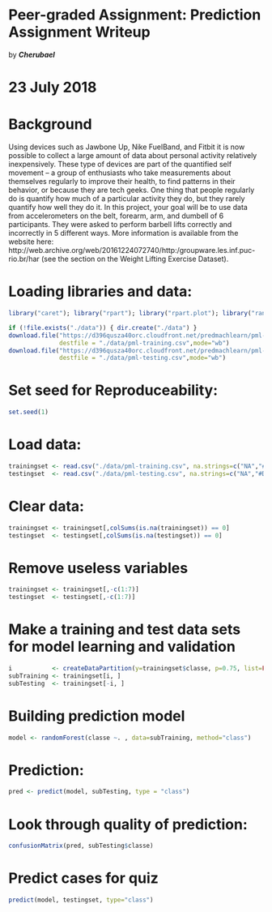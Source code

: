 # Peer-graded Assignment: Prediction Assignment Writeup
by ***Cherubael***

# 23 July 2018

# Background

Using devices such as Jawbone Up, Nike FuelBand, and Fitbit it is now possible to collect a large amount of data about personal activity relatively inexpensively. These type of devices are part of the quantified self movement – a group of enthusiasts who take measurements about themselves regularly to improve their health, to find patterns in their behavior, or because they are tech geeks. One thing that people regularly do is quantify how much of a particular activity they do, but they rarely quantify how well they do it. In this project, your goal will be to use data from accelerometers on the belt, forearm, arm, and dumbell of 6 participants. They were asked to perform barbell lifts correctly and incorrectly in 5 different ways. More information is available from the website here: http://web.archive.org/web/20161224072740/http:/groupware.les.inf.puc-rio.br/har (see the section on the Weight Lifting Exercise Dataset).

# Loading libraries and data:
```r
library("caret"); library("rpart"); library("rpart.plot"); library("randomForest")
```

```r
if (!file.exists("./data")) { dir.create("./data") }
download.file("https://d396qusza40orc.cloudfront.net/predmachlearn/pml-training.csv",
              destfile = "./data/pml-training.csv",mode="wb")
download.file("https://d396qusza40orc.cloudfront.net/predmachlearn/pml-testing.csv",
              destfile = "./data/pml-testing.csv",mode="wb")
```

# Set seed for Reproduceability:
```r
set.seed(1)
```

# Load data:
```r
trainingset <- read.csv("./data/pml-training.csv", na.strings=c("NA","#DIV/0!", ""))
testingset  <- read.csv("./data/pml-testing.csv", na.strings=c("NA","#DIV/0!", ""))
```

# Clear data:
```r
trainingset <- trainingset[,colSums(is.na(trainingset)) == 0]
testingset  <- testingset[,colSums(is.na(testingset)) == 0]
```

# Remove useless variables
```r
trainingset <- trainingset[,-c(1:7)]
testingset  <- testingset[,-c(1:7)]
```

# Make a training and test data sets for model learning and validation
```r
i           <- createDataPartition(y=trainingset$classe, p=0.75, list=FALSE)
subTraining <- trainingset[i, ] 
subTesting  <- trainingset[-i, ]
```
# Building prediction model
```r
model <- randomForest(classe ~. , data=subTraining, method="class")
```

# Prediction:
```r
pred <- predict(model, subTesting, type = "class")
```


# Look through quality of prediction:
```r
confusionMatrix(pred, subTesting$classe)
```

# Predict cases for quiz
```r
predict(model, testingset, type="class")
```

